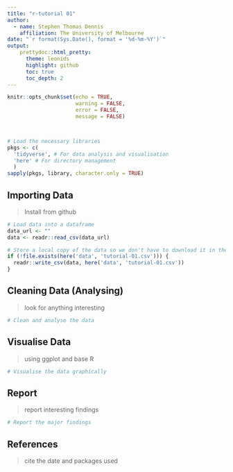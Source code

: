 ```yaml
---
title: "r-tutorial 01"
author:
  - name: Stephen Thomas Dennis 
    affiliation: The University of Melbourne
date: "`r format(Sys.Date(), format = '%d-%m-%Y')`"
output: 
    prettydoc::html_pretty:
      theme: leonids
      highlight: github
      toc: true
      toc_depth: 2
---
```


```r
knitr::opts_chunk$set(echo = TRUE, 
                      warning = FALSE, 
                      error = FALSE, 
                      message = FALSE)



# Load the necessary libraries
pkgs <- c(
  'tidyverse', # For data analysis and visualisation 
  'here' # For directory management
  )
sapply(pkgs, library, character.only = TRUE)
```

## Importing Data 

> Install from github 

```r
# Load data into a dataframe
data_url <- ""
data <- readr::read_csv(data_url)

# Store a local copy of the data so we don't have to download it in the future 
if (!file.exists(here('data', 'tutorial-01.csv'))) {
  readr::write_csv(data, here('data', 'tutorial-01.csv'))
}

```


## Cleaning Data (Analysing)

> look for anything interesting

```r
# Clean and analyse the data 
```



## Visualise Data 
> using ggplot and base R

```r
# Visualise the data graphically 
```



## Report 

> report interesting findings 

```r
# Report the major findings 
```



## References 
> cite the date and packages used 

